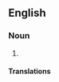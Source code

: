==English==

===Noun===
{{en-noun|~}}

# {{alternative spelling of|en|pilaf}}

====Translations====
{{trans-see|pilaf}}